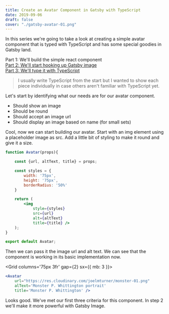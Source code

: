 ```yaml
---
title: Create an Avatar Component in Gatsby with TypeScript
date: 2019-09-06
draft: false
cover: "./gatsby-avatar-01.png"
---
```


In this series we're going to take a look at creating a simple avatar component that is typed with TypeScript and has some special goodies in Gatsby land.

Part 1: We'll build the simple react component<br />
[Part 2: We'll start hooking up Gatsby image](/blog/avatar-component-gatsby-2 "Part 2")<br />
[Part 3: We'll type it with TypeScript](/blog/avatar-component-gatsby-3 "Part 3")

> I usually write TypeScript from the start but I wanted to show each piece individually in case others aren't familiar with TypeScript yet. 

Let's start by identifying what our needs are for our avatar component. 

- Should show an image
- Should be round
- Should accept an image url
- Should display an image based on name (for small sets)

Cool, now we can start building our avatar. Start with an img element using a placeholder image as src. Add a little bit of styling to make it round and give it a size. 

```jsx
function Avatar(props){

    const {url, altText, title} = props;

    const styles = {
        width: '75px',
        height: '75px',
        borderRadius: '50%'
    }

    return (
        <img
            style={styles}
            src={url}
            alt={altText}
            title={title} />
    );
}

export default Avatar;
```

Then we can pass it the image url and alt text. We can see that the component is working in its basic implementation now.


<Grid columns='75px 3fr' gap={2} sx={{ mb: 3 }}>
<Flexbox middle>
    <Avatar /> 
</Flexbox>

```jsx
<Avatar
    url="https://res.cloudinary.com/joelmturner/monster-01.png"
    alText='Monster P. Whittington portrait'
    title='Monster P. Whittington' />
```
</Grid>

Looks good. We've met our first three criteria for this component. In step 2 we'll make it more powerful with Gatsby Image. 


